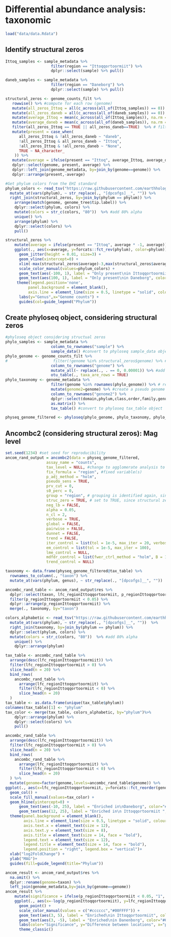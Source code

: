 # Differential abundance analysis: taxonomic

```r
load("data/data.Rdata")
```

## Identify structural zeros
```r
Ittoq_samples <- sample_metadata %>% 
                    filter(region == "Ittoqqortoormiit") %>% 
                    dplyr::select(sample) %>% pull()

daneb_samples <- sample_metadata %>% 
                    filter(region == "Daneborg") %>% 
                    dplyr::select(sample) %>% pull()

structural_zeros <- genome_counts_filt %>% 
   rowwise() %>% #compute for each row (genome)
   mutate(all_zeros_Ittoq = all(c_across(all_of(Ittoq_samples)) == 0)) %>% # set true if all samples in TJ1 have zeros
   mutate(all_zeros_daneb = all(c_across(all_of(daneb_samples)) == 0)) %>% # set true if all samples in TJ2 have zeros
   mutate(average_Ittoq = mean(c_across(all_of(Ittoq_samples)), na.rm = TRUE)) %>% # get average genome counts across TJ1
   mutate(average_daneb = mean(c_across(all_of(daneb_samples)), na.rm = TRUE)) %>% # get average genome counts across TJ2
   filter(all_zeros_Ittoq == TRUE || all_zeros_daneb==TRUE)  %>% # filter only genomes with structural zeros
   mutate(present = case_when(
      all_zeros_Ittoq & !all_zeros_daneb ~ "daneb",
      !all_zeros_Ittoq & all_zeros_daneb ~ "Ittoq",
      !all_zeros_Ittoq & !all_zeros_daneb ~ "None",
      TRUE ~ NA_character_
    )) %>%
   mutate(average = ifelse(present == "Ittoq", average_Ittoq, average_daneb)) %>%
   dplyr::select(genome, present, average) %>%
   dplyr::left_join(genome_metadata, by=join_by(genome==genome)) %>%
   dplyr::arrange(present,-average)
```

```r
#Get phylum colors from the EHI standard
phylum_colors <- read_tsv("https://raw.githubusercontent.com/earthhologenome/EHI_taxonomy_colour/main/ehi_phylum_colors.tsv") %>%
  mutate_at(vars(phylum), ~ str_replace(., "[dpcofgs]__", "")) %>%
  right_join(structural_zeros, by=join_by(phylum == phylum)) %>%
    arrange(match(genome, genome_tree$tip.label)) %>%
    dplyr::select(phylum, colors) %>%
    mutate(colors = str_c(colors, "80"))  %>% #add 80% alpha
    unique() %>%
    arrange(phylum) %>%
    dplyr::select(colors) %>%
    pull()

structural_zeros %>%
    mutate(average = ifelse(present == "Ittoq", average * -1, average)) %>%
    ggplot(., aes(x=average, y=forcats::fct_rev(phylum), color=phylum)) +
      geom_jitter(height = 0.01, size=3) +
      geom_vline(xintercept=0) + 
      xlim(-max(structural_zeros$average)-3,max(structural_zeros$average)+3) +
      scale_color_manual(values=phylum_colors) +
      geom_text(aes(-100, 1), label = "Only present\nin Ittoqqortoormiit", color="#666666") +
      geom_text(aes(100, 1), label = "Only present\nin Daneborg", color="#666666") +
     theme(legend.position='none',
          panel.background = element_blank(),
          axis.line = element_line(size = 0.5, linetype = "solid", colour = "black"))+
      labs(y="Genus",x="Genome counts") + 
      guides(col=guide_legend("Phylum"))
```
## Create phyloseq object, considering structural zeros
```r
#phyloseq object considering structual zeros
phylo_samples <- sample_metadata %>% 
                    column_to_rownames("sample") %>% 
                    sample_data() #convert to phyloseq sample_data object
phylo_genome <- genome_counts_filt %>% 
#                    filter(!genome %in% structural_zeros$genome) %>% # unhash this line to remove structural zeros
                    column_to_rownames("genome") %>% 
                    mutate_all(~ replace(., . == 0, 0.00001)) %>% #add pseudo counts to avoid structural zero issues (note this approach can be improved!)
                    otu_table(., taxa_are_rows = TRUE)
phylo_taxonomy <- genome_metadata %>% 
                    filter(genome %in% rownames(phylo_genome)) %>% # remove structural zeros
                    mutate(genome2=genome) %>% #create a pseudo genome name column
                    column_to_rownames("genome2") %>% 
                    dplyr::select(domain,phylum,class,order,family,genus,species,genome) %>% #add an additional taxonomic level to ensure genome-level analysis (as no all genomes have species-level taxonomic assignments. Otherwise, ANCOMBC2 aggregates analyses per species)
                    as.matrix() %>% 
                    tax_table() #convert to phyloseq tax_table object

physeq_genome_filtered <- phyloseq(phylo_genome, phylo_taxonomy, phylo_samples)
```

## Ancombc2 (considering structural zeros): Mag level
```r
set.seed(1234) #set seed for reproducibility
ancom_rand_output = ancombc2(data = physeq_genome_filtered, 
                  assay_name = "counts",
                  tax_level = NULL, #change to agglomerate analysis to a higher taxonomic range
                  fix_formula = "region", #fixed variable(s)
                  p_adj_method = "holm", 
                  pseudo_sens = TRUE,
                  prv_cut = 0, 
                  s0_perc = 0,
                  group = "region", # grouping is identified again, since structural zeros are included
                  struc_zero = TRUE, # set to TRUE, since structural zeros are considered
                  neg_lb = FALSE,
                  alpha = 0.05, 
                  n_cl = 2, 
                  verbose = TRUE,
                  global = FALSE, 
                  pairwise = FALSE, 
                  dunnet = FALSE, 
                  trend = FALSE,
                  iter_control = list(tol = 1e-5, max_iter = 20, verbose = FALSE),
                  em_control = list(tol = 1e-5, max_iter = 100),
                  lme_control = NULL,
                  mdfdr_control = list(fwer_ctrl_method = "holm", B = 100), 
                  trend_control = NULL)
```

```r
taxonomy <- data.frame(physeq_genome_filtered@tax_table) %>%
  rownames_to_column(., "taxon") %>%
  mutate_at(vars(phylum, genus), ~ str_replace(., "[dpcofgs]__", ""))

ancombc_rand_table <- ancom_rand_output$res %>%
  dplyr::select(taxon, lfc_regionIttoqqortoormiit, p_regionIttoqqortoormiit) %>%
  filter(p_regionIttoqqortoormiit < 0.05) %>%
  dplyr::arrange(p_regionIttoqqortoormiit) %>%
  merge(., taxonomy, by="taxon")

colors_alphabetic <- read_tsv("https://raw.githubusercontent.com/earthhologenome/EHI_taxonomy_colour/main/ehi_phylum_colors.tsv") %>%
  mutate_at(vars(phylum), ~ str_replace(., "[dpcofgs]__", ""))  %>%
  right_join(taxonomy, by=join_by(phylum == phylum)) %>%
  dplyr::select(phylum, colors) %>%
  mutate(colors = str_c(colors, "80"))  %>% #add 80% alpha
	unique() %>%
	dplyr::arrange(phylum)

tax_table <- ancombc_rand_table %>%
  arrange(desc(lfc_regionIttoqqortoormiit)) %>% 
  filter(lfc_regionIttoqqortoormiit > 0) %>%
  slice_head(n = 20) %>%
  bind_rows(
    ancombc_rand_table %>%
      arrange(lfc_regionIttoqqortoormiit) %>% 
      filter(lfc_regionIttoqqortoormiit < 0) %>%
      slice_head(n = 20)
  )
tax_table <- as.data.frame(unique(tax_table$phylum))
colnames(tax_table)[1] <- "phylum"
tax_color <- merge(tax_table, colors_alphabetic, by="phylum")%>%
	dplyr::arrange(phylum) %>%
	dplyr::select(colors) %>%
	pull()
```

```r
ancombc_rand_table %>%
  arrange(desc(lfc_regionIttoqqortoormiit)) %>% 
  filter(lfc_regionIttoqqortoormiit > 0) %>%
  slice_head(n = 20) %>%
  bind_rows(
    ancombc_rand_table %>%
      arrange(lfc_regionIttoqqortoormiit) %>% 
      filter(lfc_regionIttoqqortoormiit < 0) %>%
      slice_head(n = 20)
  ) %>% 
  mutate(genome=factor(genome,levels=ancombc_rand_table$genome)) %>%
ggplot(., aes(x=lfc_regionIttoqqortoormiit, y=forcats::fct_reorder(genome,lfc_regionIttoqqortoormiit), fill=phylum)) + 
  geom_col() + 
  scale_fill_manual(values=tax_color) + 
  geom_hline(yintercept=0) + 
      geom_text(aes(-10, 25), label = "Enriched in\nDaneborg", color="#666666") +
      geom_text(aes(12, 25), label = "Enriched in\n Ittoqqortoormiit ", color="#666666") +
  theme(panel.background = element_blank(),
        axis.line = element_line(size = 0.5, linetype = "solid", colour = "black"),
        axis.text.x = element_text(size = 12),
        axis.text.y = element_text(size = 8),
        axis.title = element_text(size = 14, face = "bold"),
        legend.text = element_text(size = 12),
        legend.title = element_text(size = 14, face = "bold"),
        legend.position = "right", legend.box = "vertical")+
  xlab("log2FoldChange") + 
  ylab("MAG")+
  guides(fill=guide_legend(title="Phylum"))
```

```r
ancom_result <- ancom_rand_output$res %>%
  na.omit() %>%
  dplyr::rename(genome=taxon) %>%
  left_join(genome_metadata,by=join_by(genome==genome))
ancom_result %>%
    mutate(significance = ifelse(p_regionIttoqqortoormiit < 0.05, "1", "0")) %>%
    ggplot(., aes(x=-log(p_regionIttoqqortoormiit), y=lfc_regionIttoqqortoormiit, color=significance)) +
      geom_point() +
      scale_color_manual(values = c("#cccccc","#00FFFF")) +
      geom_text(aes(3, 5), label = "Enriched\nin Ittoqqortoormiit", color="#666666") +
      geom_text(aes(3, -5), label = "Enriched\nin Danenborg", color="#666666") +
      labs(color="Significance", y="Difference between locations", x="p-value") +
      theme_classic()
```